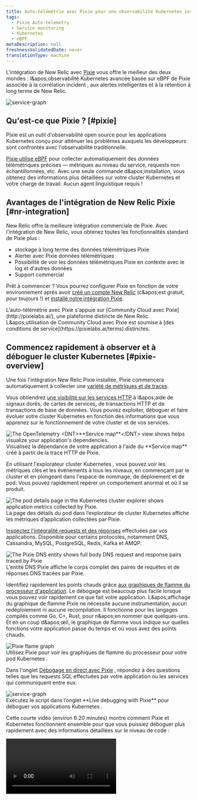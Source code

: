 ```yaml
---
title: Auto-télémétrie avec Pixie pour une observabilité Kubernetes instantanée
tags:
  - Pixie Auto-telemetry
  - Service monitoring
  - Kubernetes
  - eBPF
metaDescription: null
freshnessValidatedDate: never
translationType: machine
---
```


L&apos;intégration de New Relic avec [Pixie](https://px.dev/) vous offre le meilleur des deux mondes : l&amp;apos;observabilité Kubernetes avancée basée sur eBPF de Pixie associée à la corrélation incident , aux alertes intelligentes et à la rétention à long terme de New Relic.

<img title="service graph in live debugger" alt="service-graph" src="/images/pixie_screenshot-full_service-graph.webp" />

## Qu&apos;est-ce que Pixie ? [#pixie]

Pixie est un outil d&apos;observabilité open source pour les applications Kubernetes conçu pour atténuer les problèmes auxquels les développeurs sont confrontés avec l&apos;observabilité traditionnelle.

[Pixie utilise eBPF](https://docs.px.dev/about-pixie/pixie-ebpf) pour collecter automatiquement des données télémétriques précises — métriques au niveau du service, requests non échantillonnées, etc. Avec une seule commande d&amp;apos;installation, vous obtenez des informations plus détaillées sur votre cluster Kubernetes et votre charge de travail. Aucun agent linguistique requis !

## Avantages de l&apos;intégration de New Relic Pixie [#nr-integration]

New Relic offre la meilleure intégration commerciale de Pixie. Avec l&apos;intégration de New Relic, vous obtenez toutes les fonctionnalités standard de Pixie plus :

* stockage à long terme des données télémétriques Pixie
* Alerter avec Pixie données télémétriques
* Possibilité de voir les données télémétriques Pixie en contexte avec le log et d&apos;autres données
* Support commercial

Prêt à commencer ? Vous pourrez configurer Pixie en fonction de votre environnement après avoir [créé un compte New Relic](https://newrelic.com/signup) (c&amp;apos;est gratuit, pour toujours !) et [installé notre intégration Pixie](/docs/kubernetes-pixie/auto-telemetry-pixie/install-auto-telemetry-pixie/).

<Callout variant="important">
  L&apos;auto-télémétrie avec Pixie s&apos;appuie sur [Community Cloud avec Pixie](http://pixielabs.ai/), une plateforme distincte de New Relic. L&amp;apos;utilisation de Community Cloud avec Pixie est soumise à [des conditions de service](https://pixielabs.ai/terms) distinctes.
</Callout>

## Commencez rapidement à observer et à déboguer le cluster Kubernetes [#pixie-overview]

Une fois l&apos;intégration New Relic Pixie installée, Pixie commencera automatiquement à collecter une [variété de métriques et de traces](https://docs.px.dev/about-pixie/data-sources/).

Vous obtiendrez [une visibilité sur les services HTTP](/docs/kubernetes-pixie/auto-telemetry-pixie/understand-use-data/explore-pixie-data#service-health) à l&amp;apos;aide de signaux dorés, de cartes de services, de transactions HTTP et de transactions de base de données. Vous pouvez exploiter, déboguer et faire évoluer votre cluster Kubernetes en fonction des informations que vous apprenez sur le fonctionnement de votre cluster et de vos services.

<img title="The OpenTelemetry <DNT>**Service map**</DNT> view shows helps visualize your application's dependencies." alt="The OpenTelemetry <DNT>**Service map**</DNT> view shows helps visualize your application's dependencies." src="/images/pixie_screenshot-full_service-otel-map.webp" />

<figcaption>
  Visualisez la dépendance de votre application à l&apos;aide du <DNT>**Service map**</DNT> créé à partir de la trace HTTP de Pixie.
</figcaption>

En utilisant l&apos;explorateur cluster Kubernetes , vous pouvez voir les métriques clés et les événements à tous les niveaux, en commençant par le cluster et en plongeant dans l&apos;espace de nommage, de déploiement et de pod. Vous pouvez rapidement repérer un comportement anormal et où il se produit.

<img title="The pod details page in the Kubernetes cluster explorer shows application metrics collected by Pixie." alt="The pod details page in the Kubernetes cluster explorer shows application metrics collected by Pixie." src="/images/pixie_screenshot-full_kce-pod-details.webp" />

<figcaption>
  La page des détails du pod dans l’explorateur de cluster Kubernetes affiche les métriques d’application collectées par Pixie.
</figcaption>

[Inspectez l&apos;intégralité requests et des réponses](/docs/kubernetes-pixie/auto-telemetry-pixie/understand-use-data/pixie-entities) effectuées par vos applications. Disponible pour certains protocoles, notamment DNS, Cassandra, MySQL, PostgreSQL, Redis, Kafka et AMQP.

<img title="The Pixie DNS entity shows full body DNS request and response pairs traced by Pixie" alt="The Pixie DNS  entity shows full body DNS request and response pairs traced by Pixie" src="/images/pixie_screenshot-full_dns_entity.webp" />

<figcaption>
  L&apos;entité DNS Pixie affiche le corps complet des paires de requêtes et de réponses DNS tracées par Pixie.
</figcaption>

Identifiez rapidement les points chauds grâce [aux graphiques de flamme du processeur d&apos;application](/docs/kubernetes-pixie/auto-telemetry-pixie/understand-use-data/explore-pixie-data#cpu-profiles). Le débogage est beaucoup plus facile lorsque vous pouvez voir rapidement ce que fait votre application. L&amp;apos;affichage du graphique de flamme Pixie ne nécessite aucune instrumentation, aucun redéploiement ni aucune recompilation. Il fonctionne pour les langages compilés comme Go, C+, Rust, pour n&amp;apos;en nommer que quelques-uns. Et en un coup d&amp;apos;œil, le graphique de flamme vous indique sur quelles fonctions votre application passe du temps et où vous avez des points chauds.

<img title="Pixie flame graph" alt="Pixie flame graph" src="/images/pixie_screenshot-crop_flamegraph.webp" />

<figcaption>
  Utilisez Pixie pour voir les graphiques de flamme du processeur pour votre pod Kubernetes .
</figcaption>

Dans l&apos;onglet [Débogage en direct avec Pixie](/docs/kubernetes-pixie/auto-telemetry-pixie/understand-use-data/live-debugging-with-pixie) , répondez à des questions telles que les requests SQL effectuées par votre application ou les services qui communiquent entre eux.

<img title="service graph in live debugger" alt="service-graph" src="/images/pixie_screenshot-full_live-debugging.webp" />

<figcaption>
  Exécutez le script dans l’onglet <DNT>**Live debugging with Pixie**</DNT> pour déboguer vos applications Kubernetes .
</figcaption>

Cette courte vidéo (environ 6:20 minutes) montre comment Pixie et Kubernetes fonctionnent ensemble pour que vous puissiez déboguer plus rapidement avec des informations détaillées sur le niveau de code :

<Video id="QO7vz0jQEUI" type="youtube" />

Pour en savoir plus sur le débogage avec Pixie, consultez la section [Comprendre et utiliser les données Pixie](/docs/kubernetes-pixie/auto-telemetry-pixie/understand-use-data/overview) .

## Notre engagement envers l&apos;open source [#pixie-oss]

New Relic s&apos;engage à respecter les normes ouvertes, l&apos;instrumentation open source et les communautés ouvertes qui les soutiennent.

Afin de rendre l&apos;observabilité ouverte à tous, New Relic a contribué à Pixie à la [Cloud Computing Foundation](https://www.cncf.io/) en tant que [projet Sandbox](https://www.cncf.io/sandbox-projects/) en juin 2021. [Rencontrez](https://opensource.newrelic.com/projects/pixie) les collaborateurs de New Relic qui contribuent au projet Pixie.